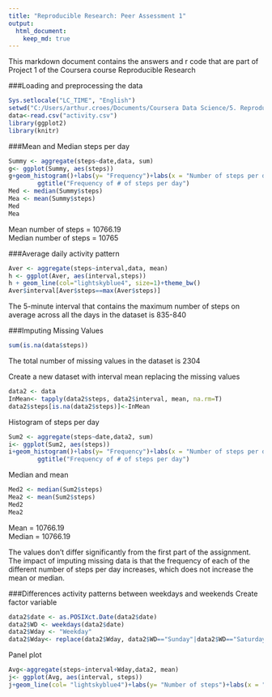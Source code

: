 ---
title: "Reproducible Research: Peer Assessment 1"
output: 
  html_document:
    keep_md: true
---

This markdown document contains the answers and r code that are part of Project 1 of the Coursera course Reproducible Research 

###Loading and preprocessing the data
```{r}
Sys.setlocale("LC_TIME", "English")
setwd("C:/Users/arthur.croes/Documents/Coursera Data Science/5. Reproducible Research")
data<-read.csv("activity.csv")
library(ggplot2)
library(knitr)
```

###Mean and Median steps per day
```{r}
Summy <- aggregate(steps~date,data, sum)
g<- ggplot(Summy, aes(steps))
g+geom_histogram()+labs(y= "Frequency")+labs(x = "Number of steps per day")+
        ggtitle("Frequency of # of steps per day") 
Med <- median(Summy$steps)
Mea <- mean(Summy$steps)
Med
Mea
```
Mean number of steps = 10766.19  
Median number of steps = 10765

###Average daily activity pattern
```{r}
Aver <- aggregate(steps~interval,data, mean)
h <- ggplot(Aver, aes(interval,steps))
h + geom_line(col="lightskyblue4", size=1)+theme_bw()
Aver$interval[Aver$steps==max(Aver$steps)]
```
The 5-minute interval that contains the maximum number of steps on average across all the days in the dataset is 835-840

###Imputing Missing Values
```{r}
sum(is.na(data$steps))
```
The total number of missing values in the dataset is 2304

Create a new dataset with interval mean replacing the missing values
```{r} 
data2 <- data
InMean<- tapply(data2$steps, data2$interval, mean, na.rm=T)
data2$steps[is.na(data2$steps)]<-InMean
```

Histogram of steps per day
```{r}
Sum2 <- aggregate(steps~date,data2, sum)
i<- ggplot(Sum2, aes(steps))
i+geom_histogram()+labs(y= "Frequency")+labs(x = "Number of steps per day")+
        ggtitle("Frequency of # of steps per day") 

```

Median and mean
```{r}
Med2 <- median(Sum2$steps)
Mea2 <- mean(Sum2$steps)
Med2
Mea2
```
Mean = 10766.19  
Median = 10766.19

The values don't differ significantly from the first part of the assignment. The impact of imputing missing data is that the frequency of each of the different number of steps per day increases, which does not increase the mean or median.

###Differences activity patterns between weekdays and weekends 
Create factor variable
```{r}
data2$date <- as.POSIXct.Date(data2$date)
data2$WD <- weekdays(data2$date)
data2$Wday <- "Weekday"
data2$Wday<- replace(data2$Wday, data2$WD=="Sunday"|data2$WD=="Saturday", "Weekend")
```
Panel plot
```{r}
Avg<-aggregate(steps~interval+Wday,data2, mean)
j<- ggplot(Avg, aes(interval, steps))
j+geom_line(col= "lightskyblue4")+labs(y= "Number of steps")+labs(x = "Interval")+facet_grid(vars(Avg$Wday)) 
```

```{r}

```
